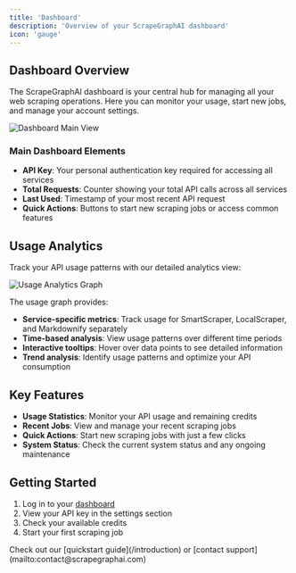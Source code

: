 ```yaml
---
title: 'Dashboard'
description: 'Overview of your ScrapeGraphAI dashboard'
icon: 'gauge'
---
```


## Dashboard Overview

The ScrapeGraphAI dashboard is your central hub for managing all your web scraping operations. Here you can monitor your usage, start new jobs, and manage your account settings.

<Frame>
  <img src="/images/dashboard/dashboard-1.png" alt="Dashboard Main View" />
</Frame>

### Main Dashboard Elements

- **API Key**: Your personal authentication key required for accessing all services
- **Total Requests**: Counter showing your total API calls across all services
- **Last Used**: Timestamp of your most recent API request
- **Quick Actions**: Buttons to start new scraping jobs or access common features

## Usage Analytics

Track your API usage patterns with our detailed analytics view:

<Frame>
  <img src="/images/dashboard/dashboard-2.png" alt="Usage Analytics Graph" />
</Frame>

The usage graph provides:
- **Service-specific metrics**: Track usage for SmartScraper, LocalScraper, and Markdownify separately
- **Time-based analysis**: View usage patterns over different time periods
- **Interactive tooltips**: Hover over data points to see detailed information
- **Trend analysis**: Identify usage patterns and optimize your API consumption

## Key Features

- **Usage Statistics**: Monitor your API usage and remaining credits
- **Recent Jobs**: View and manage your recent scraping jobs
- **Quick Actions**: Start new scraping jobs with just a few clicks
- **System Status**: Check the current system status and any ongoing maintenance

## Getting Started

1. Log in to your [dashboard](https://dashboard.scrapegraphai.com)
2. View your API key in the settings section
3. Check your available credits
4. Start your first scraping job

<Card title="Need Help?" icon="question">
  Check out our [quickstart guide](/introduction) or [contact support](mailto:contact@scrapegraphai.com)
</Card> 